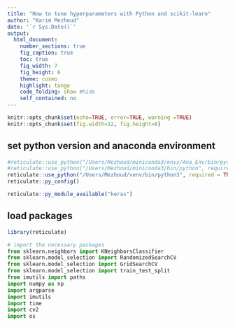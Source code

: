 ```yaml
---
title: "How to tune hyperparameters with Python and scikit-learn"
author: "Karim Mezhoud"
date: '`r Sys.Date()`'
output:
  html_document:
    number_sections: true
    fig_caption: true
    toc: true
    fig_width: 7
    fig_height: 6
    theme: cosmo
    highlight: tango
    code_folding: show #hide
    self_contained: no
---
```


```r
knitr::opts_chunk$set(echo=TRUE, error=TRUE, warning =TRUE)
knitr::opts_chunk$set(fig.width=12, fig.height=8) 
```

## set python version and anaconda environment
```r
#reticulate::use_python("/Users/Mezhoud/miniconda3/envs/Ana_Env/bin/python", required = TRUE)
#reticulate::use_python("/Users/Mezhoud/miniconda3/bin/python", required = TRUE)
reticulate::use_python("/Users/Mezhoud/venv/bin/python3", required = TRUE)
reticulate::py_config()
```


```r
reticulate::py_module_available("keras")
```

## load packages

```r
library(reticulate)
```


```python
# import the necessary packages
from sklearn.neighbors import KNeighborsClassifier
from sklearn.model_selection import RandomizedSearchCV
from sklearn.model_selection import GridSearchCV
from sklearn.model_selection import train_test_split
from imutils import paths
import numpy as np
import argparse
import imutils
import time
import cv2
import os

```

